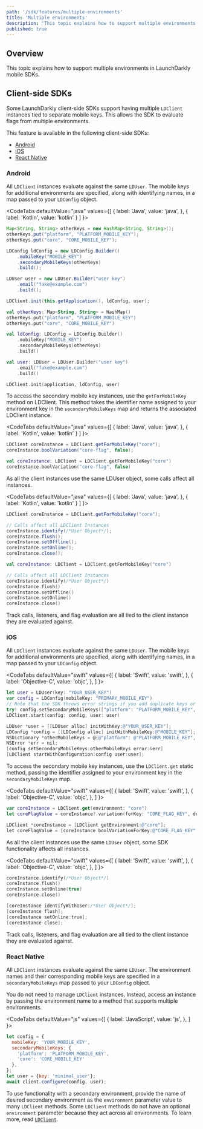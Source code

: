 ```yaml
---
path: '/sdk/features/multiple-environments'
title: 'Multiple environments'
description: 'This topic explains how to support multiple environments in LaunchDarkly mobile SDKs.'
published: true
---
```


## Overview

This topic explains how to support multiple environments in LaunchDarkly mobile SDKs.

## Client-side SDKs

Some LaunchDarkly client-side SDKs support having multiple `LDClient` instances tied to separate mobile keys. This allows the SDK to evaluate flags from multiple environments.

This feature is available in the following client-side SDKs:

* [Android](#android)
* [iOS](#ios)
* [React Native](#react-native)

### Android

All `LDClient` instances evaluate against the same `LDUser`. The mobile keys for additional environments are specified, along with identifying names, in a map passed to your `LDConfig` object.

<CodeTabs
  defaultValue="java"
  values={[
    { label: 'Java', value: 'java', },
    { label: 'Kotlin', value: 'kotlin' }
  ]
}>
<CodeTabItem value="java">

```java
Map<String, String> otherKeys = new HashMap<String, String>();
otherKeys.put("platform", "PLATFORM_MOBILE_KEY");
otherKeys.put("core", "CORE_MOBILE_KEY");

LDConfig ldConfig = new LDConfig.Builder()
    .mobileKey("MOBILE_KEY")
    .secondaryMobileKeys(otherKeys)
    .build();

LDUser user = new LDUser.Builder("user key")
    .email("fake@example.com")
    .build();

LDClient.init(this.getApplication(), ldConfig, user);
```

</CodeTabItem>
<CodeTabItem value="kotlin">

```kotlin
val otherKeys: Map<String, String> = HashMap()
otherKeys.put("platform", "PLATFORM_MOBILE_KEY")
otherKeys.put("core", "CORE_MOBILE_KEY")

val ldConfig: LDConfig = LDConfig.Builder()
    .mobileKey("MOBILE_KEY")
    .secondaryMobileKeys(otherKeys)
    .build()

val user: LDUser = LDUser.Builder("user key")
    .email("fake@example.com")
    .build()

LDClient.init(application, ldConfig, user)
```

</CodeTabItem>
</CodeTabs>

 To access the secondary mobile key instances, use the `getForMobileKey` method on LDClient. This method takes the identifier name assigned to your environment key in the `secondaryMobileKeys` map and returns the associated LDClient instance.

<CodeTabs
  defaultValue="java"
  values={[
    { label: 'Java', value: 'java', },
    { label: 'Kotlin', value: 'kotlin' }
  ]
}>
<CodeTabItem value="java">

```java
LDClient coreInstance = LDClient.getForMobileKey("core");
coreInstance.boolVariation("core-flag", false);
```

</CodeTabItem>
<CodeTabItem value="kotlin">

```kotlin
val coreInstance: LDClient = LDClient.getForMobileKey("core")
coreInstance.boolVariation("core-flag", false)
```

</CodeTabItem>
</CodeTabs>

As all the client instances use the same LDUser object, some calls affect all instances.

<CodeTabs
  defaultValue="java"
  values={[
    { label: 'Java', value: 'java', },
    { label: 'Kotlin', value: 'kotlin' }
  ]
}>
<CodeTabItem value="java">

```java
LDClient coreInstance = LDClient.getForMobileKey("core");

// Calls affect all LDClient Instances
coreInstance.identify(/*User Object*/);
coreInstance.flush();
coreInstance.setOffline();
coreInstance.setOnline();
coreInstance.close();
```

</CodeTabItem>
<CodeTabItem value="kotlin">

```kotlin
val coreInstance: LDClient = LDClient.getForMobileKey("core")

// Calls affect all LDClient Instances
coreInstance.identify(/*User Object*/)
coreInstance.flush()
coreInstance.setOffline()
coreInstance.setOnline()
coreInstance.close()
```

</CodeTabItem>
</CodeTabs>

Track calls, listeners, and flag evaluation are all tied to the client instance they are evaluated against.

### iOS

All `LDClient` instances evaluate against the same `LDUser`. The mobile keys for additional environments are specified, along with identifying names, in a map passed to your `LDConfig` object.

<CodeTabs
  defaultValue="swift"
  values={[
    { label: 'Swift', value: 'swift', },
    { label: 'Objective-C', value: 'objc', },
  ]
}>
<CodeTabItem value="swift">

```swift
let user = LDUser(key: "YOUR_USER_KEY")
var config = LDConfig(mobileKey: "PRIMARY_MOBILE_KEY")
// Note that the SDK throws error strings if you add duplicate keys or put the primary key or name in secondaryMobileKeys.
try! config.setSecondaryMobileKeys(["platform": "PLATFORM_MOBILE_KEY", "core": "CORE_MOBILE_KEY"])
LDClient.start(config: config, user: user)
```

</CodeTabItem>
<CodeTabItem value="objc">

```objectivec
LDUser *user = [[LDUser alloc] initWithKey:@"YOUR_USER_KEY"];
LDConfig *config = [[LDConfig alloc] initWithMobileKey:@"MOBILE_KEY"];
NSDictionary *otherMobileKeys = @{@"platform": @"PLATFORM_MOBILE_KEY", @"core": @"CORE_MOBILE_KEY"};
NSError *err = nil;
[config setSecondaryMobileKeys:otherMobileKeys error:&err]
[LDClient startWithConfiguration:config user:user];

```

</CodeTabItem>
</CodeTabs>

To access the secondary mobile key instances, use the `LDClient.get` static method, passing the identifier assigned to your environment key in the `secondaryMobileKeys` map.

<CodeTabs
  defaultValue="swift"
  values={[
    { label: 'Swift', value: 'swift', },
    { label: 'Objective-C', value: 'objc', },
  ]
}>
<CodeTabItem value="swift">

```swift
var coreInstance = LDClient.get(environment: "core")
let coreFlagValue = coreInstance?.variation(forKey: "CORE_FLAG_KEY", defaultValue: false)
```

</CodeTabItem>
<CodeTabItem value="objc">

```objectivec
LDClient *coreInstance = [LDClient getEnvironment:@"core"];
let coreFlagValue = [coreInstance boolVariationForKey:@"CORE_FLAG_KEY" defaultValue:NO];
```

</CodeTabItem>
</CodeTabs>

As all the client instances use the same `LDUser` object, some SDK functionality affects all instances.

<CodeTabs
  defaultValue="swift"
  values={[
    { label: 'Swift', value: 'swift', },
    { label: 'Objective-C', value: 'objc', },
  ]
}>
<CodeTabItem value="swift">

```swift
coreInstance.identify(/*User Object*/)
coreInstance.flush()
coreInstance.setOnline(true)
coreInstance.close()
```

</CodeTabItem>
<CodeTabItem value="objc">

```objectivec
[coreInstance identifyWithUser:/*User Object*/];
[coreInstance flush];
[coreInstance setOnline:true];
[coreInstance close];
```

</CodeTabItem>
</CodeTabs>

Track calls, listeners, and flag evaluation are all tied to the client instance they are evaluated against.

### React Native

All `LDClient` instances evaluate against the same `LDUser`. The environment names and their corresponding mobile keys are specified in a `secondaryMobileKeys` map passed to your `LDConfig` object.

You do not need to manage `LDClient` instances. Instead, access an instance by passing the environment name to a method that supports multiple environments.

<CodeTabs
  defaultValue="js"
  values={[
    { label: 'JavaScript', value: 'js', },
  ]
}>
<CodeTabItem value="js">

```js
let config = {
  mobileKey: 'YOUR_MOBILE_KEY',
  secondaryMobileKeys: {
    'platform': 'PLATFORM_MOBILE_KEY',
    'core': 'CORE_MOBILE_KEY'
  },
};
let user = {key: 'minimal_user'};
await client.configure(config, user);
```

</CodeTabItem>
</CodeTabs>

To use functionality with a secondary environment, provide the name of desired secondary environment as the `environment` parameter value to many `LDClient` methods. Some `LDClient` methods do not have an optional `environment` parameter because they act across all environments. To learn more, read [`LDClient`](https://launchdarkly.github.io/react-native-client-sdk/classes/_launchdarkly_react_native_client_sdk_.ldclient.html).
